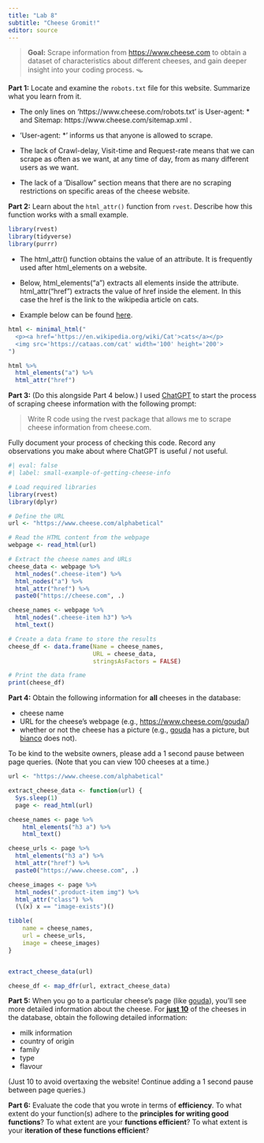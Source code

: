 ```yaml
---
title: "Lab 8"
subtitle: "Cheese Gromit!"
editor: source
---
```


> **Goal:** Scrape information from <https://www.cheese.com> to obtain a dataset
> of characteristics about different cheeses, and gain deeper insight into your
> coding process. 🪤

**Part 1:** Locate and examine the `robots.txt` file for this website. Summarize
what you learn from it.

- The only lines on 'https://www.cheese.com/robots.txt' is User-agent: * and Sitemap: https://www.cheese.com/sitemap.xml .

- 'User-agent: *' informs us that anyone is allowed to scrape.

- The lack of Crawl-delay, Visit-time and Request-rate means that we can scrape as often as we want, at any time of day, from as many different users as we want.

- The lack of a 'Disallow" section means that there are no scraping restrictions on specific areas of the cheese website.


**Part 2:** Learn about the `html_attr()` function from `rvest`. Describe how
this function works with a small example.

```r
library(rvest)
library(tidyverse)
library(purrr)
```

- The html_attr() function obtains the value of an attribute. It is frequently used after html_elements on a website. 

- Below, html_elements("a") extracts all elements inside the <a> attribute. html_attr("href") extracts the value of href inside the <a> element. In this case the href is the link to the wikipedia article on cats.

- Example below can be found [here](https://cran.r-project.org/web/packages/rvest/vignettes/rvest.html).

```r
html <- minimal_html("
  <p><a href='https://en.wikipedia.org/wiki/Cat'>cats</a></p>
  <img src='https://cataas.com/cat' width='100' height='200'>
")

html %>% 
  html_elements("a") %>% 
  html_attr("href")
```


**Part 3:** (Do this alongside Part 4 below.) I 
used [ChatGPT](https://chat.openai.com/chat) to start the process of scraping
cheese information with the following prompt:

> Write R code using the rvest package that allows me to scrape cheese
> information from cheese.com.

Fully document your process of checking this code. Record any observations you
make about where ChatGPT is useful / not useful.

```r
#| eval: false
#| label: small-example-of-getting-cheese-info

# Load required libraries
library(rvest)
library(dplyr)

# Define the URL
url <- "https://www.cheese.com/alphabetical"

# Read the HTML content from the webpage
webpage <- read_html(url)

# Extract the cheese names and URLs
cheese_data <- webpage %>%
  html_nodes(".cheese-item") %>%
  html_nodes("a") %>%
  html_attr("href") %>%
  paste0("https://cheese.com", .)

cheese_names <- webpage %>%
  html_nodes(".cheese-item h3") %>%
  html_text()

# Create a data frame to store the results
cheese_df <- data.frame(Name = cheese_names,
                        URL = cheese_data,
                        stringsAsFactors = FALSE)

# Print the data frame
print(cheese_df)
```

**Part 4:** Obtain the following information for **all** cheeses in the
database:

-   cheese name
-   URL for the cheese's webpage (e.g., <https://www.cheese.com/gouda/>)
-   whether or not the cheese has a picture (e.g., 
[gouda](https://www.cheese.com/gouda/) has a picture, but 
[bianco](https://www.cheese.com/bianco/) does not).

To be kind to the website owners, please add a 1 second pause between page
queries. (Note that you can view 100 cheeses at a time.)


```r

url <- "https://www.cheese.com/alphabetical"

extract_cheese_data <- function(url) {
  Sys.sleep(1)  
  page <- read_html(url)

cheese_names <- page %>%
    html_elements("h3 a") %>%
    html_text()

cheese_urls <- page %>%
  html_elements("h3 a") %>%
  html_attr("href") %>%
  paste0("https://www.cheese.com", .)

cheese_images <- page %>% 
  html_nodes(".product-item img") %>% 
  html_attr("class") %>%
  (\(x) x == "image-exists")()

tibble(
    name = cheese_names,
    url = cheese_urls,
    image = cheese_images)
}


extract_cheese_data(url)

cheese_df <- map_dfr(url, extract_cheese_data)


```


**Part 5:** When you go to a particular cheese's page (like 
[gouda](https://www.cheese.com/gouda/)), you'll see more detailed information
about the cheese. For [**just 10**]{.underline} of the cheeses in the database,
obtain the following detailed information:

-   milk information
-   country of origin
-   family
-   type
-   flavour

(Just 10 to avoid overtaxing the website! Continue adding a 1 second pause
between page queries.)

**Part 6:** Evaluate the code that you wrote in terms of **efficiency**. To
what extent do your function(s) adhere to the **principles for writing good functions**?
To what extent are your **functions efficient**? To what extent is your 
**iteration of these functions efficient**? 

